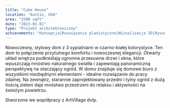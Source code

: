 ```yaml
---
title: "Cube House"
location: "Austin, USA"
area: "2500 sqft"
date: "2023-01-01"
type: "Projekt architektoniczny"
achievements: "Koncepcja|Rozwiązania planistyczne|Wizualizacja 3D|Rysunki techniczne"
---
```


Nowoczesny, stylowy dom z 3 sypialniami w czarno-białej kolorystyce.
Ten dom to połączenie przytulnego komfortu i nowoczesnej elegancji. Otwarty układ wnętrza podkreślają ogromne przesuwne drzwi i okna, które wpuszczają mnóstwo naturalnego światła i zapewniają panoramiczną perspektywę na otaczający ogród.
W domu znajduje się domowe biuro z wszystkimi niezbędnymi elementami - idealne rozwiązanie do pracy zdalnej. Na zewnątrz, starannie zaprojektowany przedni i tylny ogród z dużą ilością zieleni daje mnóstwo przestrzeni do relaksu i aktywności na świeżym powietrzu.

Stworzone we współpracy z ArtVillage dvlp.
